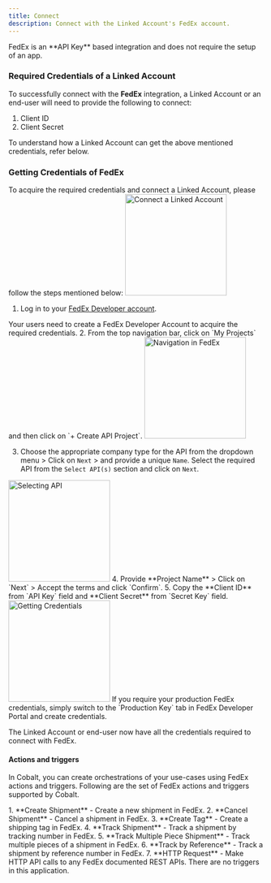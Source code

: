 ```yaml
---
title: Connect
description: Connect with the Linked Account's FedEx account.
---
```

<Note>
FedEx is an **API Key** based integration and does not require the setup of an app.
</Note>

### Required Credentials of a Linked Account

To successfully connect with the **FedEx** integration, a Linked Account or an end-user will need to provide the following to connect:

1. Client ID
2. Client Secret

<Info>
To understand how a Linked Account can get the above mentioned credentials, refer below.
</Info>

### Getting Credentials of FedEx

To acquire the required credentials and connect a Linked Account, please follow the steps mentioned below:
<img height="200" src="/images/Fedex/fedex_config.png" alt="Connect a Linked Account"/>

1. Log in to your [FedEx Developer account](https://developer.fedex.com/api/en-us/home.html).
<Note>
Your users need to create a FedEx Developer Account to acquire the required credentials.
</Note>
2. From the top navigation bar, click on `My Projects` and then click on `+ Create API Project`.
<img height="200" src="/images/Fedex/fedex_navigation.png" alt="Navigation in FedEx"/>

3. Choose the appropriate company type for the API from the dropdown menu > Click on `Next` > and provide a unique `Name`. Select the required API from the `Select API(s)` section and click on `Next`.
<img height="200" src="/images/Fedex/create_fedex.png" alt="Selecting API"/>
4. Provide **Project Name** > Click on `Next` > Accept the terms and click `Confirm`.
5. Copy the **Client ID** from `API Key` field and **Client Secret** from `Secret Key` field.
<img height="200" src="/images/Fedex/fedex_credentials.png" alt="Getting Credentials"/>

<Note>
If you require your production FedEx credentials, simply switch to the `Production Key` tab in FedEx Developer Portal and create credentials.
</Note>

The Linked Account or end-user now have all the credentials required to connect with FedEx.

#### Actions and triggers
In Cobalt, you can create orchestrations of your use-cases using FedEx actions and triggers. Following are the set of FedEx actions and triggers
supported by Cobalt.

<Tabs>
  <Tab title="Actions">
  <AccordionGroup>
  <Accordion title="Shipping">
     1. **Create Shipment** - Create a new shipment in FedEx.
     2. **Cancel Shipment** - Cancel a shipment in FedEx.
     3. **Create Tag** - Create a shipping tag in FedEx.
    </Accordion>
    <Accordion title="Tracking">
     4. **Track Shipment** - Track a shipment by tracking number in FedEx.
     5. **Track Multiple Piece Shipment** - Track multiple pieces of a shipment in FedEx.
     6. **Track by Reference** - Track a shipment by reference number in FedEx.
    </Accordion>
    <Accordion title="Others">
     7. **HTTP Request** - Make HTTP API calls to any FedEx documented REST APIs.
    </Accordion>
  </AccordionGroup>
  </Tab>

  <Tab title="Triggers">
    There are no triggers in this application.
  </Tab>
</Tabs>